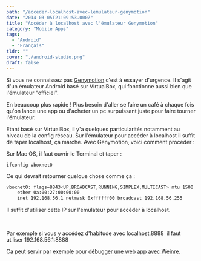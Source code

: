 ```yaml
---
path: "/acceder-localhost-avec-lemulateur-genymotion"
date: "2014-03-05T21:09:53.000Z"
title: "Accéder à localhost avec l'émulateur Genymotion"
category: "Mobile Apps"
tags: 
  - "Android"
  - "Français"
tldr: ""
cover: "./android-studio.png"
draft: false
---
```


Si vous ne connaissez pas [Genymotion](http://www.genymotion.com/) c'est à essayer d'urgence. Il s'agit d'un émulateur Android basé sur VirtualBox, qui fonctionne aussi bien que l'émulateur "officiel".

En beaucoup plus rapide ! Plus besoin d'aller se faire un café à chaque fois qu'on lance une app ou d'acheter un pc surpuissant juste pour faire tourner l'émulateur.

Etant basé sur VirtualBox, il y'a quelques particularités notamment au niveau de la config réseau. Sur l'émulateur pour accéder à localhost il suffit de taper localhost, ça marche. Avec Genymotion, voici comment procéder :

Sur Mac OS, il faut ouvrir le Terminal et taper :

`ifconfig vboxnet0`

Ce qui devrait retourner quelque chose comme ça :


```bash
vboxnet0: flags=8843<UP,BROADCAST,RUNNING,SIMPLEX,MULTICAST> mtu 1500
	ether 0a:00:27:00:00:00 
	inet 192.168.56.1 netmask 0xffffff00 broadcast 192.168.56.255
```
Il suffit d'utiliser cette IP sur l'émulateur pour accéder à localhost.

 

Par exemple si vous y accédez d'habitude avec localhost:8888  il faut utiliser 192.168.56.1:8888

Ca peut servir par exemple pour [débugger une web app avec Weinre](/debugger-facilement-des-applications-sites-mobiles/ "Debugger facilement des applications & sites mobiles").
